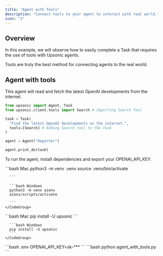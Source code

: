 ```yaml
---
title: "Agent with Tools"
description: "Connect tools to your agent to interact with real world."
icon: "2"
---
```


## Overview

In this example, we will observe how to easily complete a Task that requires the use of tools with Upsonic agents.

Tools are truly the best method for connecting agents to the real world. 

## Agent with tools

This agent will read and fetch the latest OpenAI developments from the internet.

```python agent_with_tools.py
from upsonic import Agent, Task
from upsonic.client.tools import Search # Importing Search Tool

task = Task(
  "Find the latest OpenAI developments on the internet.", 
  tools=[Search] # Adding Search tool to the Task
)

agent = Agent("Reporter")

agent.print_do(task)

```


To run the agent, install dependencies and export your OPENAI\_API\_KEY.

<Steps>
  <Step title="Setup your virtual environment">
    <CodeGroup>
      ```bash Mac
      python3 -m venv .venv
      source .venv/bin/activate

      ```

      ```bash Windows
      python3 -m venv aienv
      aienv/scripts/activate

      ```
    </CodeGroup>
  </Step>

  <Step title="Install dependencies">
    <CodeGroup>
      ```bash Mac
      pip install -U upsonic
      ```

      ```bash Windows
      pip install -U upsonic
      ```
    </CodeGroup>

  </Step>

  <Step title="Put your OpenAI key">
    <CodeGroup>
      ```bash .env
      OPENAI_API_KEY=sk-***
      ```
    </CodeGroup>
  </Step>

  <Step title="Run the agent to do the task">
    ```bash
    python agent_with_tools.py
    ```
  </Step>
</Steps>